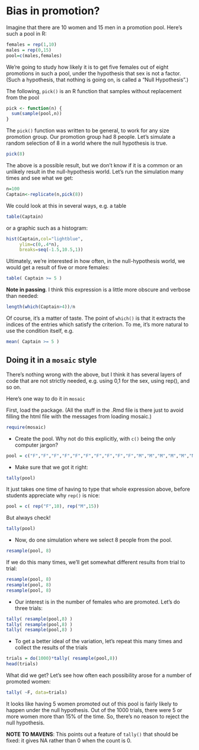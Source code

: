 Bias in promotion?
==================

Imagine that there are 10 women and 15 men in a promotion pool.  Here's such a pool in R:
```r
females = rep(1,10)
males = rep(0,15)
pool=c(males,females)
```

We're going to study how likely it is to get five females out of eight promotions in such a pool, under the hypothesis that sex is not a factor.  (Such a hypothesis, that nothing is going on, is called a "Null Hypothesis".)

The following, `pick()` is an R function that samples without replacement from the pool
```r
pick <- function(n) {
  sum(sample(pool,n))
}
```

The `pick()` function was written to be general, to work for any size promotion group.  Our promotion group had 8 people.  Let's simulate a random selection of 8 in a world where the null hypothesis is true.
```r
pick(8)
```

The above is a possible result, but we don't know if it is a common or an unlikely result in the null-hypothesis world.  Let's run the simulation many times and see what we get:
```r
n=100
Captain<-replicate(n,pick(8))
```

We could look at this in several ways, e.g. a table
```r
table(Captain)
``` 
or a graphic such as a histogram:
```r
hist(Captain,col="lightblue",
     ylim=c(0,.4*n),
     breaks=seq(-1.5,10.5,1))
```

Ultimately, we're interested in how often, in the null-hypothesis world, we would get a result of five or more females:
```r
table( Captain >= 5 )
```

**Note in passing**.  I think this expression is a little more obscure and verbose than needed:
```r
length(which(Captain>4))/n
```

Of course, it's a matter of taste.  The point of `which()` is that it extracts the indices of the entries which satisfy the criterion.  To me, it's more natural to use the condition itself, e.g.
```r
mean( Captain >= 5 )
```

## Doing it in a `mosaic` style

There's nothing wrong with the above, but I think it has several layers of code that are not strictly needed, e.g. using 0,1 for the sex, using rep(), and so on.

Here's one way to do it in `mosaic`

First, load the package.  (All the stuff in the .Rmd file is there just to avoid filling the html file with the messages from loading mosaic.)
```r
require(mosaic)
```

* Create the pool.  Why not do this explicitly, with `c()` being the only computer jargon?
```r
pool = c("F","F","F","F","F","F","F","F","F","F","M","M","M","M","M","M","M","M","M","M","M","M","M","M","M")
```

* Make sure that we got it right:
```r
tally(pool)
```

It just takes one time of having to type that whole expression above, before students appreciate why `rep()` is nice:
```r
pool = c( rep("F",10), rep("M",15))
```
But always check!

```r
tally(pool)
```

* Now, do one simulation where we select 8 people from the pool.
```r
resample(pool, 8)
```

If we do this many times, we'll get somewhat different results from trial to trial:
```r
resample(pool, 8)
resample(pool, 8)
resample(pool, 8)
```

* Our interest is in the number of females who are promoted.  Let's do three trials:
```r
tally( resample(pool,8) )
tally( resample(pool,8) )
tally( resample(pool,8) )
```

* To get a better ideal of the variation, let's repeat this many times and collect the results of the trials
```r
trials = do(1000)*tally( resample(pool,8))
head(trials)
```

What did we get? Let's see how often each possibility arose for a number of promoted women:
```r
tally( ~F, data=trials)
```

It looks like having 5 women promoted out of this pool is fairly likely to happen under the null hypothesis. Out of the 1000 trials, there were 5 or more women more than 15% of the time. So, there's no reason to reject the null hypothesis.

**NOTE TO MAVENS**:  This points out a feature of `tally()` that should be fixed: it gives NA rather than 0 when the count is 0.

